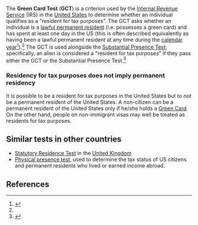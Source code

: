 The '''Green Card Test''' ('''GCT''') is a criterion used by the [[Internal Revenue Service]] (IRS) in the [[United States]] to determine whether an individual qualifies as a "resident for tax purposes". The GCT asks whether an individual is a [[Permanent residence (United States)|lawful permanent resident]] (i.e. possesses a green card) and has spent at least one day in the US (this is often described equivalently as having been a lawful permanent resident at any time during the [[calendar year]]<ref name="argct">{{cite web |url=https://www.irs.gov/Individuals/International-Taxpayers/Alien-Residency---Green-Card-Test |title=Alien Residency - Green Card Test |publisher=Internal Revenue Service |accessdate=January 4, 2016}}</ref>).<ref name="irsgct" /> The GCT is used alongside the [[Substantial Presence Test]]; specifically, an alien is considered a "resident for tax purposes" if they pass either the GCT or the Substantial Presence Test.<ref name="irsgct">{{cite web |url=https://www.irs.gov/Individuals/International-Taxpayers/The-Green-Card-Test-and-the-Substantial-Presence-Test |title=The Green Card Test and the Substantial Presence Test |accessdate=January 4, 2016 |publisher=Internal Revenue Service}}</ref>



<!-- from SPT page-->
===Residency for tax purposes does not imply permanent residency===

It is possible to be a resident for tax purposes in the United States but to ''not'' be a permanent resident of the United States. A non-citizen can be a permanent resident of the United States only if he/she holds a [[United States Permanent Resident Card|Green Card]]. On the other hand, people on non-immigrant visas may well be treated as residents for tax purposes.

==Similar tests in other countries==

* [[Statutory Residence Test]] in the [[United Kingdom]]
* [[Physical presence test]], used to determine the tax status of US citizens and permanent residents who lived or earned income abroad.

==References==

{{reflist}}
